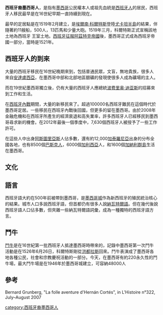 '''西班牙裔墨西哥人'''，是指有[[墨西哥|墨西哥]]公民權本人或祖先血統是[[西班牙人|西班牙人]]的居民，西班牙人移民最早是在16世紀早期一直持續到現在。

最早的定居點是在1519年2月建立，是[[埃爾南·科爾特斯|埃爾南·科爾特斯]]登陸[[尤卡坦半島|尤卡坦半島]]的結果，伴隨著約11艘船，500人，13匹馬和少量大砲。1519年三月，科爾特斯正式宣稱該地土地為西班牙
王室土地。[[西班牙征服阿茲特克帝國|西班牙征服阿茲特克帝國]]後，墨西哥正式成為西班牙帝國一部分，當時是1521年。

==西班牙人的到來==
大量的西班牙移民在16世紀晚期來到，包括普通民眾，文盲，無地貴族，很多人來自[[安達盧西亞|安達盧西亞]]，在墨西哥中部和北部地區銀礦的發現使很多人成為礦場的主人。

而在19世紀墨西哥獨立後，仍有大量的西班牙人應總統[[波费里奥·迪亚斯|波费里奥·迪亚斯]]的招募來到工作和生活。

在[[西班牙內戰|西班牙內戰]]期間，大量的新移民來了。超過100000名西班牙難民在這個時代於墨西哥定居。一些移民在西班牙內戰後回國，但更多的留在墨西哥。由於2008年金融危機和在西班牙所產生的經濟衰退和高失業率，許多西班牙人已經移民到墨西哥尋求新的機會。在2012年最後一個季度中，7,630個西班牙人被授予了一些工作許可。

在這些人中出身[[阿斯圖里亞斯|阿斯圖里亞斯]]人佔多數，還有約12,000[[加泰羅尼亞|加泰羅尼亞]]出身的分布全國各地，也有8500個[[巴斯克人|巴斯克人]]，6000個[[加利西亞|加利西亞]]人，和1600個[[加納利群島|加納利群島]]生活在墨西哥。

==文化==
==語言==
西班牙語大約在500年前被帶到墨西哥，是[[墨西哥城|墨西哥城]]作為新西班牙的殖民統治核心的結果。城市人口多說西班牙語，但首都仍有很多人說[[納瓦特爾語|納瓦特爾語]]。但在幾代後說西班牙語人口佔多數，但夾雜一些納瓦特爾語詞彙，成為一種獨特的西班牙語方言。

==鬥牛==
[[鬥牛|鬥牛]]是在16世紀第一批西班牙人抵達墨西哥時帶來的，記錄中墨西哥第一次鬥牛活動是在1526年6月26日，科爾特斯剛從[[洪都拉斯|洪都拉斯]]回來。鬥牛表演成了墨西哥各地各種公民，社會和宗教慶祝活動的一部分。今天，在墨西哥有約220永久性的鬥牛場，最大鬥牛場是在1946年於墨西哥城建立，可容納48000人

==參考==
Bernard Grunberg, "La folle aventure d'Hernán Cortés", in L'Histoire n°322, July–August 2007

[[category:西班牙裔墨西哥人|category:西班牙裔墨西哥人]]